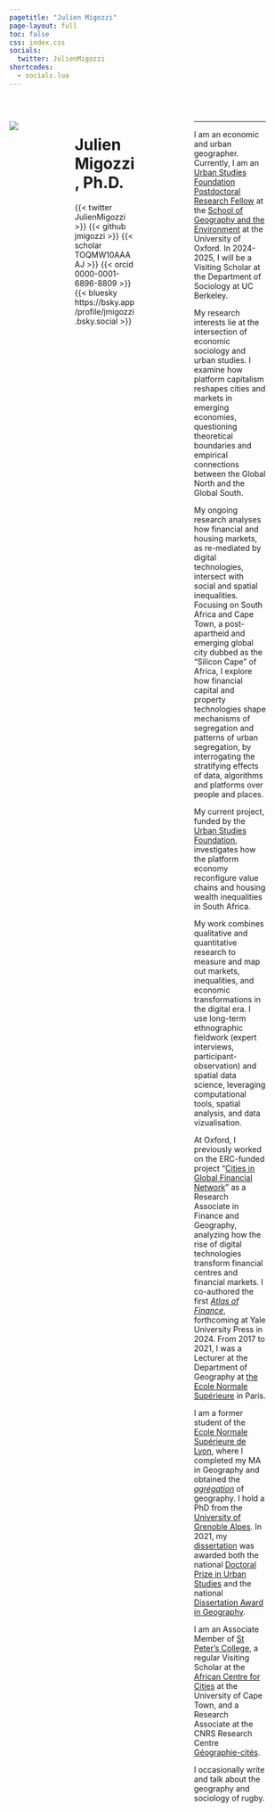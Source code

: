 ---
pagetitle: "Julien Migozzi"
page-layout: full
toc: false
css: index.css
socials:
  twitter: JulienMigozzi
shortcodes:
  - socials.lua
---

<br>

::: columns

::: {.column .col-v-center width="20%"}

::: portrait
![](static/img/pic2-modified.png)
:::
:::

::: {.column .col-v-center width="15%"}
:::

::: {.column .col-v-center width="50%"}

# Julien Migozzi, Ph.D.

::: julien-intro
::: socials
{{< twitter JulienMigozzi >}}
{{< github jmigozzi >}} 
{{< scholar TOQMW10AAAAJ >}} 
{{< orcid 0000-0001-6896-8809 >}}
{{< bluesky https://bsky.app/profile/jmigozzi.bsky.social >}}
:::
:::

:::

::: {.column .col-v-center width="30%"}
:::

::: {.column .col-v-center width="60%"}
---

I am an economic and urban geographer. Currently, I am an [Urban Studies Foundation Postdoctoral Research Fellow](https://www.urbanstudiesfoundation.org/) at the [School of Geography and the Environment](https://www.geog.ox.ac.uk/staff/jmigozzi.html/) at the University of Oxford. In 2024-2025, I will be a Visiting Scholar at the Department of Sociology at UC Berkeley.

My research interests lie at the intersection of economic sociology and urban studies. I examine how platform capitalism reshapes cities and markets in emerging economies, questioning theoretical boundaries and empirical connections between the Global North and the Global South.

My ongoing research analyses how financial and housing markets, as re-mediated by digital technologies, intersect with social and spatial inequalities. Focusing on South Africa and Cape Town, a post-apartheid and emerging global city dubbed as the "Silicon Cape" of Africa, I explore how financial capital and property technologies shape mechanisms of segregation and patterns of urban segregation, by interrogating the stratifying effects of data, algorithms and platforms over people and places.

My current project, funded by the [Urban Studies Foundation](https://www.urbanstudiesfoundation.org/), investigates how the platform economy reconfigure value chains and housing wealth inequalities in South Africa. 

My work combines qualitative and quantitative research to measure and map out markets, inequalities, and economic transformations in the digital era. I use long-term ethnographic fieldwork (expert interviews, participant-observation) and spatial data science, leveraging computational tools, spatial analysis, and data vizualisation.


At Oxford, I previously worked on the ERC-funded project "[Cities in Global Financial Network](https://cordis.europa.eu/project/id/681337)" as a Research Associate in Finance and Geography, analyzing how the rise of digital technologies transform financial centres and financial markets. I co-authored the first *[Atlas of Finance](https://yalebooks.yale.edu/book/9780300253054/atlas-of-finance/)*, forthcoming at Yale University Press in 2024. From 2017 to 2021, I was a Lecturer at the Department of Geography at [the Ecole Normale Supérieure](https://www.ens.psl.eu/en) in Paris.


I am a former student of the [Ecole Normale Supérieure de Lyon](https://www.ens-lyon.fr/en/), where I completed my MA in Geography and obtained the *[agrégation](https://en.wikipedia.org/wiki/Agr%C3%A9gation)* of geography. I hold a PhD from the [University of Grenoble Alpes](https://www.univ-grenoble-alpes.fr/english/). In 2021, my [dissertation](https://www.theses.fr/en/2020GRALH007) was awarded both the national [Doctoral Prize in Urban Studies](http://www.urbanisme-puca.gouv.fr/prix-de-these-sur-la-ville-2021-a2141.html) and the national [Dissertation Award in Geography](https://www.cnfg.fr/vie-du-comite/prix-de-these-du-cnfg/).


I am an Associate Member of [St Peter's College](https://www.spc.ox.ac.uk/), a regular Visiting Scholar at the [African Centre for Cities](https://www.africancentreforcities.net/) at the University of Cape Town, and a Research Associate at the CNRS Research Centre [Géographie-cités](https://geographie-cites.cnrs.fr/en/geographie-cites/).

I occasionally write and talk about the geography and sociology of rugby.

:::

::: {.column .col-v-center width="10%"}
:::

:::

<!-- ::: about-link -->
<!-- [About me](about.html) -->
<!-- ::: -->

